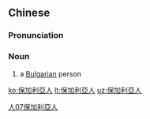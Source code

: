 {{also|保加利亚人}}
==Chinese==
{{zh-forms|s=保加利亚人|type=41}}

===Pronunciation===
{{zh-pron
|m=Bǎojiālìyà rén
|c=bou2 gaa1 lei6 aa3 jan4
|cat=n
}}

===Noun===
{{zh-noun}}

# a [[Bulgarian]] person

[[Category:zh:Nationalities|人07保加利亞人]]

[[ko:保加利亞人]]
[[lt:保加利亞人]]
[[uz:保加利亞人]]